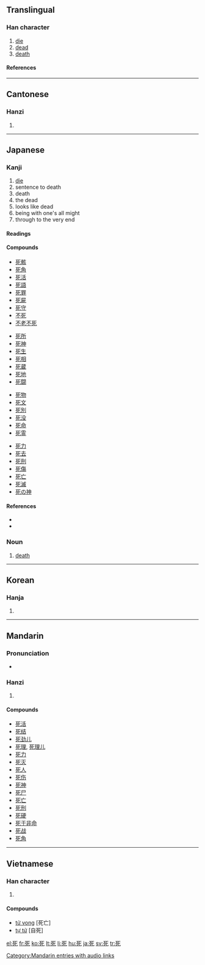 ==Translingual==
===Han character===
{{Han char|rn=78|rad=歹|as=02|sn=6|four=1021<sub>2</sub>|canj=一弓心 (MNP)}}
# [[die]]
# [[dead]]
# [[death]]
====References====
{{Han ref|kx=0578.220|dkj=16365|dj=0970.070|hdz=21380.060|uh=6B7B|ud=27515|bh=A6BA|bd=42682}}
----
==Cantonese==
===Hanzi===
{{yue-hanzi|jyut=|y=sei2}}
# {{defn|Cantonese}}
----
==Japanese==

===Kanji===
{{ja-kanji|grade=3|rs=歹02}}

# [[die]]
# sentence to death
# death
# the dead
# looks like dead
# being with one's all might
# through to the very end
 
====Readings====
{{ja-readings|on=[[し]] (shi)|kun=[[しぬ]] ([[死ぬ]], shinu)}}

====Compounds====
{{top4}}
*[[死骸]]
*[[死角]]
*[[死活]]
*[[死語]]
*[[死罪]]
*[[死屍]]
*[[死守]]
*[[不死]]
*[[不老不死]]
{{mid4}}
*[[死所]]
*[[死神]]
*[[死生]]
*[[死相]]
*[[死蔵]]
*[[死地]]
*[[死闘]]
{{mid4}}
*[[死物]]
*[[死文]]
*[[死別]]
*[[死没]]
*[[死命]]
*[[死霊]]
{{mid4}}
*[[死力]]
*[[死去]]
*[[死刑]]
*[[死傷]]
*[[死亡]]
*[[死滅]]
*[[死の神]]
{{bottom}}

====References====
*{{S-JIS|8E80}}
*{{JIS|3B60}}

===Noun===
{{ja-noun|k|hira=し|rom=shi}}

# [[death]]

----

==Korean==
===Hanja===
{{ko-hanja|hangeul=[[사]]|eumhun=|rv=sa|mr=sa|y=sa}}
# {{defn|Korean}}
----
==Mandarin==
===Pronunciation===
*{{audio|zh-sǐ.ogg|audio}}

===Hanzi===
{{cmn-hanzi|pin=[[sǐ]] ([[si3]])|wg=ssu<sup>3</sup>}}
# {{defn|Mandarin}}

====Compounds====
*[[死活]]
*[[死结]]
*[[死劲儿]]
*[[死理]], [[死理儿]]
*[[死力]]
*[[死灭]]
*[[死人]]
*[[死伤]]
*[[死神]]
*[[死尸]]
*[[死亡]]
*[[死刑]]
*[[死硬]]
*[[死于非命]]
*[[死战]]
*[[死角]]

[[Category:Mandarin entries with audio links]]
----
==Vietnamese==
===Han character===
{{vi-hantu|[[tử]]}}
# {{defn|Vietnamese}}

====Compounds====
*[[tử vong]] [死亡]
*[[tự tử]] [自死]

[[el:死]]
[[fr:死]]
[[ko:死]]
[[lt:死]]
[[li:死]]
[[hu:死]]
[[ja:死]]
[[sv:死]]
[[tr:死]]